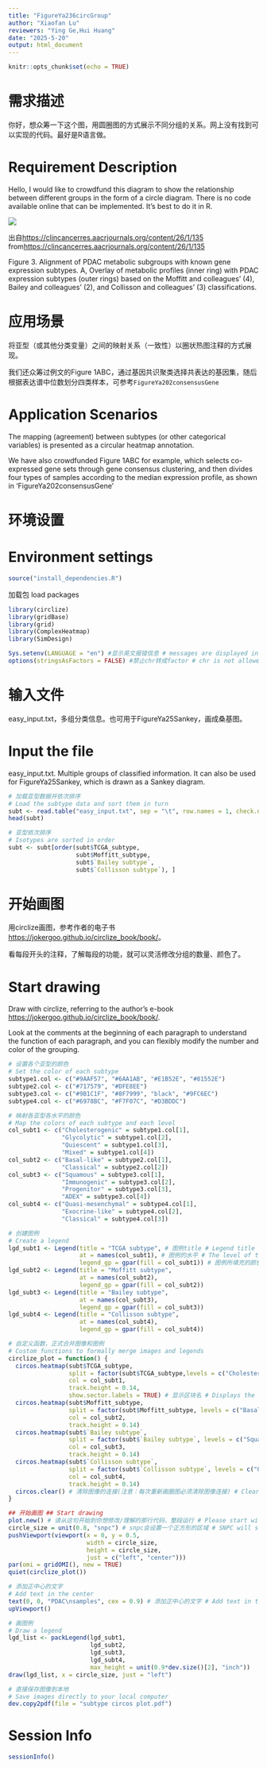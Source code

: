 ```yaml
---
title: "FigureYa236circGroup"
author: "Xiaofan Lu"
reviewers: "Ying Ge,Hui Huang"
date: "2025-5-20"
output: html_document
---
```

```r
knitr::opts_chunk$set(echo = TRUE)
```

# 需求描述

你好，想众筹一下这个图，用圆圈图的方式展示不同分组的关系。网上没有找到可以实现的代码。最好是R语言做。

# Requirement Description

Hello, I would like to crowdfund this diagram to show the relationship between different groups in the form of a circle diagram. There is no code available online that can be implemented. It's best to do it in R.

![](example.png)

出自<https://clincancerres.aacrjournals.org/content/26/1/135>
from<https://clincancerres.aacrjournals.org/content/26/1/135>

Figure 3. Alignment of PDAC metabolic subgroups with known gene expression subtypes. 
A, Overlay of metabolic profiles (inner ring) with PDAC expression subtypes (outer rings) based on the Moffitt and colleagues’ (4), Bailey and colleagues’ (2), and Collisson and colleagues’ (3) classifications.

# 应用场景

将亚型（或其他分类变量）之间的映射关系（一致性）以圈状热图注释的方式展现。

我们还众筹过例文的Figure 1ABC，通过基因共识聚类选择共表达的基因集，随后根据表达谱中位数划分四类样本，可参考`FigureYa202consensusGene`

# Application Scenarios

The mapping (agreement) between subtypes (or other categorical variables) is presented as a circular heatmap annotation.

We have also crowdfunded Figure 1ABC for example, which selects co-expressed gene sets through gene consensus clustering, and then divides four types of samples according to the median expression profile, as shown in 'FigureYa202consensusGene'

# 环境设置


# Environment settings


```r
source("install_dependencies.R")

```

加载包
load packages

```r
library(circlize)
library(gridBase)
library(grid)
library(ComplexHeatmap)
library(SimDesign)

Sys.setenv(LANGUAGE = "en") #显示英文报错信息 # messages are displayed in English
options(stringsAsFactors = FALSE) #禁止chr转成factor # chr is not allowed to be converted to factor
```

# 输入文件

easy_input.txt，多组分类信息。也可用于FigureYa25Sankey，画成桑基图。

# Input the file

easy_input.txt. Multiple groups of classified information. It can also be used for FigureYa25Sankey, which is drawn as a Sankey diagram.

```r
# 加载亚型数据并依次排序
# Load the subtype data and sort them in turn
subt <- read.table("easy_input.txt", sep = "\t", row.names = 1, check.names = F, stringsAsFactors = F, header = T)
head(subt)

# 亚型依次排序
# Isotypes are sorted in order
subt <- subt[order(subt$TCGA_subtype, 
                   subt$Moffitt_subtype, 
                   subt$`Bailey subtype`, 
                   subt$`Collisson subtype`), ]
```

# 开始画图

用circlize画图，参考作者的电子书<https://jokergoo.github.io/circlize_book/book/>。

看每段开头的注释，了解每段的功能，就可以灵活修改分组的数量、颜色了。

# Start drawing

Draw with circlize, referring to the author's e-book <https://jokergoo.github.io/circlize_book/book/>.

Look at the comments at the beginning of each paragraph to understand the function of each paragraph, and you can flexibly modify the number and color of the grouping.

```r
# 设置各个亚型的颜色
# Set the color of each subtype
subtype1.col <- c("#9AAF57", "#6AA1AB", "#E1B52E", "#81552E")
subtype2.col <- c("#717579", "#DFE8EE")
subtype3.col <- c("#9B1C1F", "#8F7999", "black", "#9FC6EC")
subtype4.col <- c("#6978BC", "#F7F07C", "#D3BDDC")

# 映射各亚型各水平的颜色
# Map the colors of each subtype and each level
col_subt1 <- c("Cholesterogenic" = subtype1.col[1],
               "Glycolytic" = subtype1.col[2],
               "Quiescent" = subtype1.col[3],
               "Mixed" = subtype1.col[4])
col_subt2 <- c("Basal-like" = subtype2.col[1], 
               "Classical" = subtype2.col[2])
col_subt3 <- c("Squamous" = subtype3.col[1], 
               "Immunogenic" = subtype3.col[2], 
               "Progenitor" = subtype3.col[3], 
               "ADEX" = subtype3.col[4])
col_subt4 <- c("Quasi-mesenchymal" = subtype4.col[1],
               "Exocrine-like" = subtype4.col[2],
               "Classical" = subtype4.col[3])

# 创建图例
# Create a legend
lgd_subt1 <- Legend(title = "TCGA subtype", # 图例title # Legend title
                    at = names(col_subt1), # 图例的水平 # The level of the legend
                    legend_gp = gpar(fill = col_subt1)) # 图例所填充的颜色 # The color of the legend filled
lgd_subt2 <- Legend(title = "Moffitt subtype", 
                    at = names(col_subt2), 
                    legend_gp = gpar(fill = col_subt2))
lgd_subt3 <- Legend(title = "Bailey subtype", 
                    at = names(col_subt3), 
                    legend_gp = gpar(fill = col_subt3))
lgd_subt4 <- Legend(title = "Collisson subtype", 
                    at = names(col_subt4), 
                    legend_gp = gpar(fill = col_subt4))

# 自定义函数，正式合并图像和图例
# Custom functions to formally merge images and legends
circlize_plot = function() {
  circos.heatmap(subt$TCGA_subtype, 
                 split = factor(subt$TCGA_subtype,levels = c("Cholesterogenic", "Glycolytic", "Quiescent", "Mixed")), # 按照亚型因子顺序排列 # Listed in order of subtype factor
                 col = col_subt1, 
                 track.height = 0.14,
                 show.sector.labels = TRUE) # 显示区块名 # Displays the block name
  circos.heatmap(subt$Moffitt_subtype, 
                 split = factor(subt$Moffitt_subtype, levels = c("Basal-like", "Classical")), 
                 col = col_subt2, 
                 track.height = 0.14)
  circos.heatmap(subt$`Bailey subtype`, 
                 split = factor(subt$`Bailey subtype`, levels = c("Squamous", "Immunogenic", "Progenitor", "ADEX")), 
                 col = col_subt3, 
                 track.height = 0.14)
  circos.heatmap(subt$`Collisson subtype`, 
                 split = factor(subt$`Collisson subtype`, levels = c("Quasi-mesenchymal", "Exocrine-like", "Classical")), 
                 col = col_subt4, 
                 track.height = 0.14)
  circos.clear() # 清除图像的连接(注意：每次重新画圈图必须清除图像连接) # Clear the connection of the image (Note: The image connection must be cleared every time you redraw the circle)
}

## 开始画图 ## Start drawing
plot.new() # 请从这句开始到你想修改/理解的那行代码，整段运行 # Please start with this sentence and run the whole line of code you want to modify/understand
circle_size = unit(0.8, "snpc") # snpc会设置一个正方形的区域 # SNPC will set a square area
pushViewport(viewport(x = 0, y = 0.5, 
                      width = circle_size, 
                      height = circle_size,
                      just = c("left", "center")))
par(omi = gridOMI(), new = TRUE)
quiet(circlize_plot())

# 添加正中心的文字
# Add text in the center
text(0, 0, "PDAC\nsamples", cex = 0.9) # 添加正中心的文字 # Add text in the center
upViewport()

# 画图例
# Draw a legend
lgd_list <- packLegend(lgd_subt1, 
                       lgd_subt2, 
                       lgd_subt3, 
                       lgd_subt4, 
                       max_height = unit(0.9*dev.size()[2], "inch"))
draw(lgd_list, x = circle_size, just = "left")

# 直接保存图像到本地
# Save images directly to your local computer
dev.copy2pdf(file = "subtype circos plot.pdf") 
```

# Session Info

```r
sessionInfo()
```
